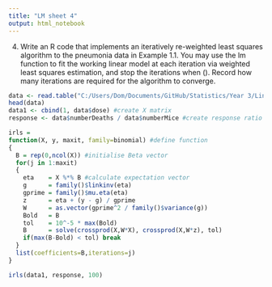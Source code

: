 ```yaml
---
title: "LM sheet 4"
output: html_notebook
---
```



4. Write an R code that implements an iteratively re-weighted least squares algorithm to the
pneumonia data in Example 1.1. You may use the lm function to fit the working linear model
at each iteration via weighted least squares estimation, and stop the iterations when ().
Record how many iterations are required for the algorithm to converge.

```r
data <- read.table("C:/Users/Dom/Documents/GitHub/Statistics/Year 3/Linear Models/mice (1).data", header = TRUE) #read data
head(data)
data1 <- cbind(1, data$dose) #create X matrix
response <- data$numberDeaths / data$numberMice #create response ratio vector

irls =
function(X, y, maxit, family=binomial) #define function
{
  B = rep(0,ncol(X)) #initialise Beta vector
  for(j in 1:maxit)
  {
    eta    = X %*% B #calculate expectation vector
    g      = family()$linkinv(eta)
    gprime = family()$mu.eta(eta)
    z      = eta + (y - g) / gprime
    W      = as.vector(gprime^2 / family()$variance(g))
    Bold   = B
    tol    = 10^-5 * max(Bold)
    B      = solve(crossprod(X,W*X), crossprod(X,W*z), tol)
    if(max(B-Bold) < tol) break
  }
  list(coefficients=B,iterations=j)
}

irls(data1, response, 100)
```
